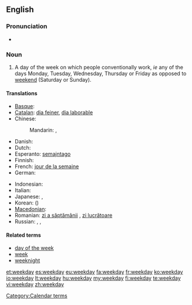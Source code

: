 ==English==

===Pronunciation===
* {{audio|en-us-weekday.ogg|Audio (US)}}

===Noun===
{{en-noun}}

# A day of the week on which people conventionally work, ''ie'' any of the days Monday, Tuesday, Wednesday, Thursday or Friday as opposed to [[weekend]] (Saturday or Sunday).

====Translations====
{{trans-top|weekday}}
* [[Basque]]: {{t|eu|astegun|xs=Basque}}
* [[Catalan]]: [[dia feiner]], [[dia laborable]]
* Chinese:
*: Mandarin: {{t-|cmn|平日|tr=píngrì|sc=Hani}}, {{t|cmn|平常日|tr=píngchángrì|sc=Hani}}
* Danish: {{t|da|almindelig ugedag}}
* Dutch: {{t+|nl|werkdag|m}}
* Esperanto: [[semajntago]]
* Finnish: {{t-|fi|arkipäivä}}
* French: [[jour de la semaine]] {{f}}
* German: {{t+|de|Wochentag|m}}
{{trans-mid}}
* Indonesian: {{t|id|hari biasa|xs=Indonesian}}
* Italian: {{t|it|giorno feriale|m}}
* Japanese: {{t-|ja|平日|tr=heijitsu}},  {{t|ja|ウィークデー|tr=wīkudē}}
* Korean: {{t|ko|평일|tr=pyeongil|sc=Hang}} ({{t+|ko|平日|sc=Hani}})
* [[Macedonian]]: {{t|mk|делник|m|tr=délnik}}
* Romanian: [[zi a săptămânii]] {{f}}, [[zi lucrătoare]] {{f}}
* Russian: {{t|ru|рабочий день|m|tr=rabóčij den'}},  {{t|ru|будний день|m|tr=búdnij den'}},  {{t|ru|будни|p|tr=búdni}}
{{trans-bottom}}

====Related terms====
* [[day of the week]]
* [[week]]
* [[weeknight]]

[[Category:Calendar terms]]

[[et:weekday]]
[[es:weekday]]
[[eu:weekday]]
[[fa:weekday]]
[[fr:weekday]]
[[ko:weekday]]
[[io:weekday]]
[[lt:weekday]]
[[hu:weekday]]
[[my:weekday]]
[[fi:weekday]]
[[te:weekday]]
[[vi:weekday]]
[[zh:weekday]]